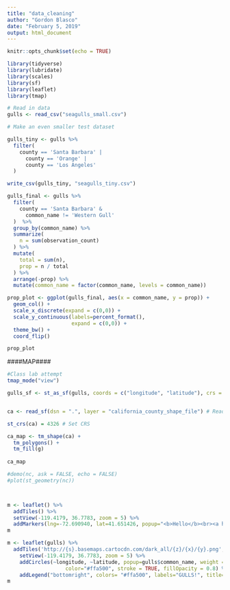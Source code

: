 ```yaml
---
title: "data_cleaning"
author: "Gordon Blasco"
date: "February 5, 2019"
output: html_document
---
```


```r
knitr::opts_chunk$set(echo = TRUE)
```

```r
library(tidyverse)
library(lubridate)
library(scales)
library(sf)
library(leaflet)
library(tmap)

# Read in data
gulls <- read_csv("seagulls_small.csv")
```


```r
# Make an even smaller test dataset

gulls_tiny <- gulls %>% 
  filter(
    county == 'Santa Barbara' |
      county == 'Orange' |
      county == 'Los Angeles'
  ) 

write_csv(gulls_tiny, "seagulls_tiny.csv")
```


```r
gulls_final <- gulls %>% 
  filter(
    county == 'Santa Barbara' &
      common_name != 'Western Gull'
  )  %>% 
  group_by(common_name) %>% 
  summarize(
    n = sum(observation_count)
  ) %>% 
  mutate(
    total = sum(n),
    prop = n / total
  ) %>% 
  arrange(-prop) %>% 
  mutate(common_name = factor(common_name, levels = common_name))

prop_plot <- ggplot(gulls_final, aes(x = common_name, y = prop)) +
  geom_col() +
  scale_x_discrete(expand = c(0,0)) +
  scale_y_continuous(labels=percent_format(),
                     expand = c(0,0)) +
  theme_bw() +
  coord_flip()

prop_plot
```


####MAP####

```r
#Class lab attempt
tmap_mode("view")

gulls_sf <- st_as_sf(gulls, coords = c("longitude", "latitude"), crs = 4326)


ca <- read_sf(dsn = ".", layer = "california_county_shape_file") # Read data

st_crs(ca) = 4326 # Set CRS

ca_map <- tm_shape(ca) +
  tm_polygons() +
  tm_fill(g)
  
ca_map

```




```r
#demo(nc, ask = FALSE, echo = FALSE)
#plot(st_geometry(nc))



m <- leaflet() %>%
  addTiles() %>%  
  setView(-119.4179, 36.7783, zoom = 5) %>%
  addMarkers(lng=-72.690940, lat=41.651426, popup="<b>Hello</b><br><a href='http://www.trendct.org'>-TrendCT.org</a>")
m 
```

```r
m <- leaflet(gulls) %>% 
  addTiles('http://{s}.basemaps.cartocdn.com/dark_all/{z}/{x}/{y}.png', attribution='Map tiles by <a href="http://stamen.com">Stamen Design</a>, <a href="http://creativecommons.org/licenses/by/3.0">CC BY 3.0</a> &mdash; Map data &copy; <a href="http://www.openstreetmap.org/copyright">OpenStreetMap</a>') %>%
    setView(-119.4179, 36.7783, zoom = 5) %>% 
    addCircles(~longitude, ~latitude, popup=gulls$common_name, weight = 3, radius=40, 
                   color="#ffa500", stroke = TRUE, fillOpacity = 0.8) %>% 
    addLegend("bottomright", colors= "#ffa500", labels="GULLS!", title="In CALI")
m
```



